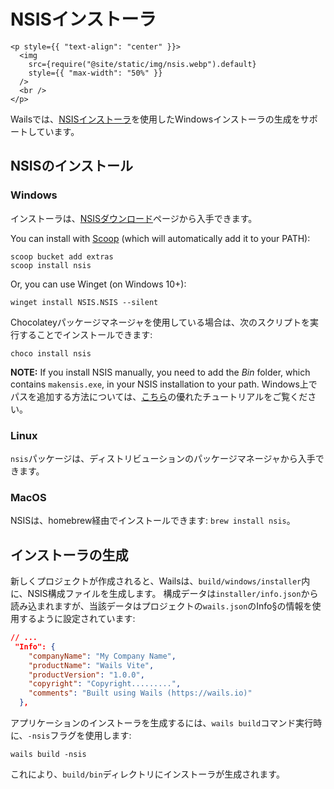 # NSISインストーラ

```mdx-code-block
<p style={{ "text-align": "center" }}>
  <img
    src={require("@site/static/img/nsis.webp").default}
    style={{ "max-width": "50%" }}
  />
  <br />
</p>
```

Wailsでは、[NSISインストーラ](https://nsis.sourceforge.io/)を使用したWindowsインストーラの生成をサポートしています。

## NSISのインストール

### Windows

インストーラは、[NSISダウンロード](https://nsis.sourceforge.io/Download)ページから入手できます。

You can install with [Scoop](https://scoop.sh/) (which will automatically add it to your PATH):

```
scoop bucket add extras
scoop install nsis
```

Or, you can use Winget (on Windows 10+):

```
winget install NSIS.NSIS --silent
```

Chocolateyパッケージマネージャを使用している場合は、次のスクリプトを実行することでインストールできます:

```
choco install nsis
```

**NOTE:** If you install NSIS manually, you need to add the _Bin_ folder, which contains `makensis.exe`, in your NSIS installation to your path. Windows上でパスを追加する方法については、[こちら](https://www.architectryan.com/2018/03/17/add-to-the-path-on-windows-10/)の優れたチュートリアルをご覧ください。

### Linux

`nsis`パッケージは、ディストリビューションのパッケージマネージャから入手できます。

### MacOS

NSISは、homebrew経由でインストールできます: `brew install nsis`。

## インストーラの生成

新しくプロジェクトが作成されると、Wailsは、`build/windows/installer`内に、NSIS構成ファイルを生成します。 構成データは`installer/info.json`から読み込まれますが、当該データはプロジェクトの`wails.json`のInfo§の情報を使用するように設定されています:

```json
// ...
 "Info": {
    "companyName": "My Company Name",
    "productName": "Wails Vite",
    "productVersion": "1.0.0",
    "copyright": "Copyright.........",
    "comments": "Built using Wails (https://wails.io)"
  },
```

アプリケーションのインストーラを生成するには、`wails build`コマンド実行時に、`-nsis`フラグを使用します:

```
wails build -nsis
```

これにより、`build/bin`ディレクトリにインストーラが生成されます。
